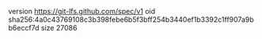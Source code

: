 version https://git-lfs.github.com/spec/v1
oid sha256:4a0c43769108c3b398febe6b5f3bff254b3440ef1b3392c1ff907a9bb6eccf7d
size 27086
